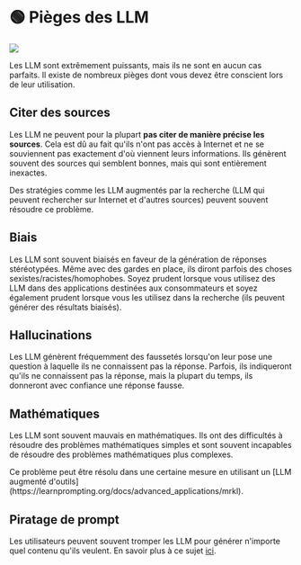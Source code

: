 
# 🟢 Pièges des LLM

<div style={{ textAlign: "center" }}>
  <Image
    src={"/docs/assets/basics/pitfalls.svg"}
    width={1600}
    height={1019}
    style={{
      width: "500px",
      height: "200px",
      verticalAlign: "top",
      margin: "auto",
    }}
  />
</div>

Les LLM sont extrêmement puissants, mais ils ne sont en aucun cas parfaits. Il existe de nombreux pièges dont vous devez être conscient lors de leur utilisation.

## Citer des sources

Les LLM ne peuvent pour la plupart **pas citer de manière précise les sources**. Cela est dû au fait qu'ils n'ont pas accès à Internet et ne se souviennent pas exactement d'où viennent leurs informations. Ils génèrent souvent des sources qui semblent bonnes, mais qui sont entièrement inexactes.

<Note>
  Des stratégies comme les LLM augmentés par la recherche (LLM qui peuvent
  rechercher sur Internet et d'autres sources) peuvent souvent résoudre ce
  problème.
</Note>

## Biais

Les LLM sont souvent biaisés en faveur de la génération de réponses stéréotypées. Même avec des gardes en place, ils diront parfois des choses sexistes/racistes/homophobes. Soyez prudent lorsque vous utilisez des LLM dans des applications destinées aux consommateurs et soyez également prudent lorsque vous les utilisez dans la recherche (ils peuvent générer des résultats biaisés).

## Hallucinations

Les LLM génèrent fréquemment des faussetés lorsqu'on leur pose une question à laquelle ils ne connaissent pas la réponse. Parfois, ils indiqueront qu'ils ne connaissent pas la réponse, mais la plupart du temps, ils donneront avec confiance une réponse fausse.

## Mathématiques

Les LLM sont souvent mauvais en mathématiques. Ils ont des difficultés à résoudre des problèmes mathématiques simples et sont souvent incapables de résoudre des problèmes mathématiques plus complexes.

<Note>
  Ce problème peut être résolu dans une certaine mesure en utilisant un [LLM
  augmenté
  d'outils](https://learnprompting.org/docs/advanced_applications/mrkl).
</Note>

## Piratage de prompt

Les utilisateurs peuvent souvent tromper les LLM pour générer n'importe quel contenu qu'ils veulent. En savoir plus à ce sujet [ici](https://learnprompting.org/docs/category/-prompt-hacking).
